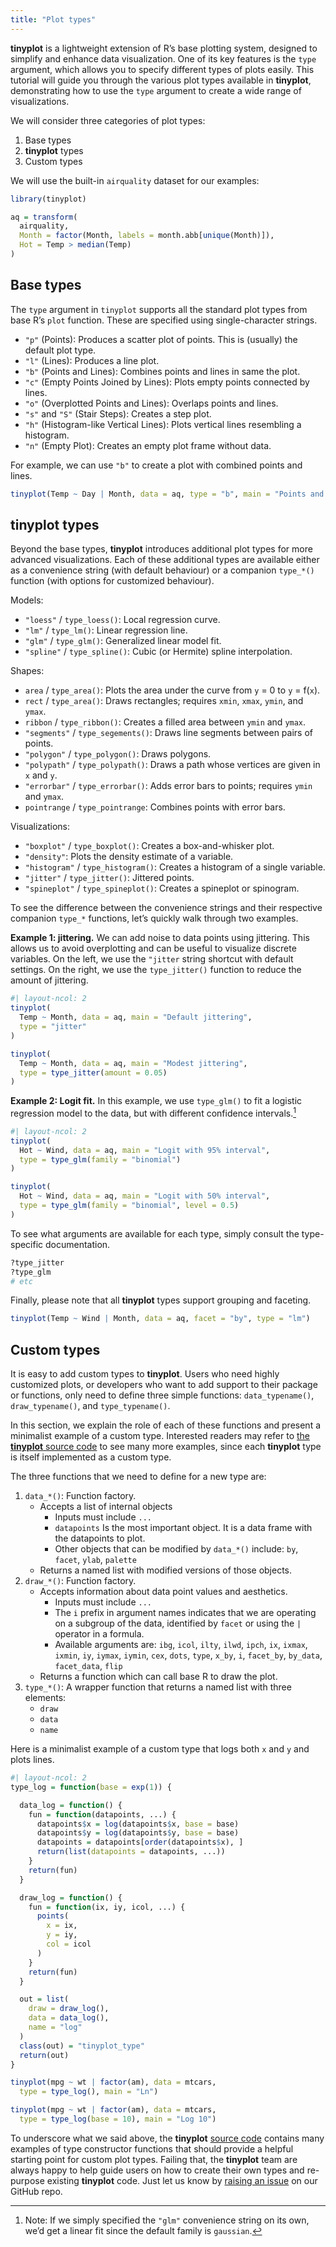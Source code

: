 ```yaml
---
title: "Plot types"
---
```


**tinyplot** is a lightweight extension of R's base plotting system, designed to
simplify and enhance data visualization. One of its key features is the `type`
argument, which allows you to specify different types of plots easily. This
tutorial will guide you through the various plot types available in
**tinyplot**, demonstrating how to use the `type` argument to create a wide
range of visualizations.

We will consider three categories of plot types:

1. Base types
2. **tinyplot** types
3. Custom types

We will use the built-in `airquality` dataset for our examples:

```r
library(tinyplot)

aq = transform(
  airquality,
  Month = factor(Month, labels = month.abb[unique(Month)]),
  Hot = Temp > median(Temp)
)
```

## Base types

The `type` argument in `tinyplot` supports all the standard plot types from
base R's `plot` function. These are specified using single-character strings.

- `"p"` (Points): Produces a scatter plot of points. This is (usually) the default plot type.
- `"l"` (Lines): Produces a line plot.
- `"b"` (Points and Lines): Combines points and lines in same the plot.
- `"c"` (Empty Points Joined by Lines): Plots empty points connected by lines.
- `"o"` (Overplotted Points and Lines): Overlaps points and lines.
- `"s"` and `"S"` (Stair Steps): Creates a step plot.
- `"h"` (Histogram-like Vertical Lines): Plots vertical lines resembling a histogram.
- `"n"` (Empty Plot): Creates an empty plot frame without data.

For example, we can use `"b"` to create a plot with combined points and lines.

```r
tinyplot(Temp ~ Day | Month, data = aq, type = "b", main = "Points and lines")
```

## tinyplot types

Beyond the base types, **tinyplot** introduces additional plot types for more
advanced visualizations. Each of these additional types are available either as
a convenience string (with default behaviour) or a companion `type_*()` function
(with options for customized behaviour).

Models:

- `"loess"` / `type_loess()`: Local regression curve.
- `"lm"` / `type_lm()`: Linear regression line.
- `"glm"` / `type_glm()`: Generalized linear model fit.
- `"spline"` / `type_spline()`: Cubic (or Hermite) spline interpolation.

Shapes:

- `area` / `type_area()`: Plots the area under the curve from `y` = 0 to `y` = f(`x`).
- `rect` / `type_area()`: Draws rectangles; requires `xmin`, `xmax`, `ymin`, and `ymax`.
- `ribbon` / `type_ribbon()`: Creates a filled area between `ymin` and `ymax`.
- `"segments"` / `type_segements()`: Draws line segments between pairs of points.
- `"polygon"` / `type_polygon()`: Draws polygons.
- `"polypath"` / `type_polypath()`: Draws a path whose vertices are given in `x` and `y`.
- `"errorbar"` / `type_errorbar()`: Adds error bars to points; requires `ymin` and `ymax`.
- `pointrange` / `type_pointrange`: Combines points with error bars.

Visualizations:

- `"boxplot"` / `type_boxplot()`: Creates a box-and-whisker plot.
- `"density"`: Plots the density estimate of a variable.
- `"histogram"` / `type_histogram()`: Creates a histogram of a single variable.
- `"jitter"` / `type_jitter()`: Jittered points.
- `"spineplot"` / `type_spineplot()`: Creates a spineplot or spinogram.

To see the difference between the convenience strings and their respective
companion `type_*` functions, let's quickly walk through two examples.

**Example 1: jittering.** We can add noise to data points using jittering. This
allows us to avoid overplotting and can be useful to visualize discrete
variables. On the left, we use the `"jitter` string shortcut with default
settings. On the right, we use the `type_jitter()` function to reduce the amount
of jittering.

```r
#| layout-ncol: 2
tinyplot(
  Temp ~ Month, data = aq, main = "Default jittering", 
  type = "jitter"
)

tinyplot(
  Temp ~ Month, data = aq, main = "Modest jittering",
  type = type_jitter(amount = 0.05)
)
```

**Example 2: Logit fit.** In this example, we use `type_glm()` to fit a logistic
regression model to the data, but with different confidence intervals.^[Note: If
we simply specified the `"glm"` convenience string on its own, we'd get a linear
fit since the default family is `gaussian`.]

```r
#| layout-ncol: 2
tinyplot(
  Hot ~ Wind, data = aq, main = "Logit with 95% interval",
  type = type_glm(family = "binomial")
)

tinyplot(
  Hot ~ Wind, data = aq, main = "Logit with 50% interval",
  type = type_glm(family = "binomial", level = 0.5)
)
```

To see what arguments are available for each type, simply consult the
type-specific documentation.

```r
?type_jitter
?type_glm
# etc
```

Finally, please note that all **tinyplot** types support grouping and faceting.

```r
tinyplot(Temp ~ Wind | Month, data = aq, facet = "by", type = "lm")
```

## Custom types

It is easy to add custom types to **tinyplot**. Users who need highly customized
plots, or developers who want to add support to their package or functions, only
need to define three simple functions: `data_typename()`, `draw_typename()`, and
`type_typename()`.

In this section, we explain the role of each of these functions and present a
minimalist example of a custom type. Interested readers may refer to
[the **tinyplot** source code](https://github.com/grantmcdermott/tinyplot)
to see many more examples, since each **tinyplot** type is itself implemented as a
custom type.

The three functions that we need to define for a new type are:

1. `data_*()`: Function factory.
    - Accepts a list of internal objects
        - Inputs must include `...`
        - `datapoints` Is the most important object. It is a data frame with the datapoints to plot. 
        - Other objects that can be modified by `data_*()` include: `by`, `facet`, `ylab`, `palette`
    - Returns a named list with modified versions of those objects.
2. `draw_*()`: Function factory.
    - Accepts information about data point values and aesthetics. 
        - Inputs must include `...`
        - The `i` prefix in argument names indicates that we are operating on a subgroup of the data, identified by `facet` or using the `|` operator in a formula.
        - Available arguments are: `ibg`, `icol`, `ilty`, `ilwd`, `ipch`, `ix`, `ixmax`, `ixmin`, `iy`, `iymax`, `iymin`, `cex`, `dots`, `type`, `x_by`, `i`, `facet_by`, `by_data`, `facet_data`, `flip`
    - Returns a function which can call base R to draw the plot.
3. `type_*()`: A wrapper function that returns a named list with three elements:
    - `draw`
    - `data`
    - `name`

Here is a minimalist example of a custom type that logs both `x` and `y` and
plots lines.

```r
#| layout-ncol: 2
type_log = function(base = exp(1)) {

  data_log = function() {
    fun = function(datapoints, ...) {
      datapoints$x = log(datapoints$x, base = base)
      datapoints$y = log(datapoints$y, base = base)
      datapoints = datapoints[order(datapoints$x), ]
      return(list(datapoints = datapoints, ...))
    }
    return(fun)
  }

  draw_log = function() {
    fun = function(ix, iy, icol, ...) {
      points(
        x = ix,
        y = iy,
        col = icol
      )
    }
    return(fun)
  }

  out = list(
    draw = draw_log(),
    data = data_log(),
    name = "log"
  )
  class(out) = "tinyplot_type"
  return(out)
}

tinyplot(mpg ~ wt | factor(am), data = mtcars,
  type = type_log(), main = "Ln")

tinyplot(mpg ~ wt | factor(am), data = mtcars,
  type = type_log(base = 10), main = "Log 10")
```

To underscore what we said above, the **tinyplot**
[source code](https://github.com/grantmcdermott/tinyplot/tree/main/R)
contains many examples of type constructor functions that should provide a
helpful starting point for custom plot types. Failing that, the **tinyplot**
team are always happy to help guide users on how to create their own types and
re-purpose existing **tinyplot** code. Just let us know by
[raising an issue](https://github.com/grantmcdermott/tinyplot/issues)
on our GitHub repo.
